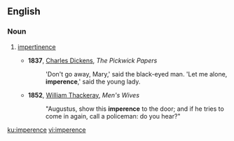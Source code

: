 ==English==

===Noun===
{{en-noun}}

# {{context|colloquial|lang=en}} [[impertinence]]
#* '''1837''', [[w:Charles Dickens|Charles Dickens]], ''The Pickwick Papers''
#*: 'Don't go away, Mary,' said the black-eyed man. 'Let me alone, '''imperence''',' said the young lady.
#* '''1852''', [[w:William Makepeace Thackeray|William Thackeray]], ''Men's Wives''
#*: "Augustus, show this '''imperence''' to the door; and if he tries to come in again, call a policeman: do you hear?"

[[ku:imperence]]
[[vi:imperence]]